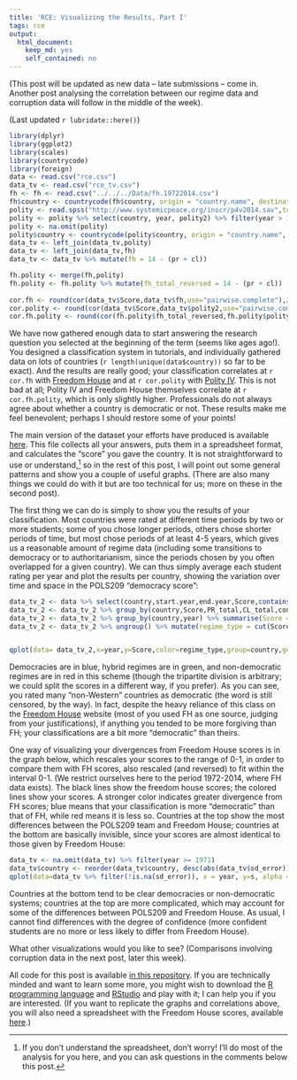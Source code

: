 ```yaml
---
title: 'RCE: Visualizing the Results, Part I'
tags: rce
output:
  html_document:
    keep_md: yes
    self_contained: no
---
```


(This post will be updated as new data -- late submissions -- come in. Another post analysing the correlation between our regime data and corruption data will follow in the middle of the week).

(Last updated `r lubridate::here()`)

```r
library(dplyr)
library(ggplot2)
library(scales)
library(countrycode)
library(foreign)
data <- read.csv("rce.csv")
data_tv <- read.csv("rce_tv.csv")
fh <- fh <- read.csv("../../../Data/fh.19722014.csv")
fh$country <- countrycode(fh$country, origin = "country.name", destination = "country.name", warn=TRUE)
polity <- read.spss("http://www.systemicpeace.org/inscr/p4v2014.sav",to.data.frame=TRUE)
polity <- polity %>% select(country, year, polity2) %>% filter(year > 1938)
polity <- na.omit(polity)
polity$country <- countrycode(polity$country, origin = "country.name", destination = "country.name", warn=TRUE)
data_tv <- left_join(data_tv,polity)
data_tv <- left_join(data_tv,fh)
data_tv <- data_tv %>% mutate(fh = 14 - (pr + cl))

fh.polity <- merge(fh,polity)
fh.polity <- fh.polity %>% mutate(fh_total_reversed = 14 - (pr + cl))
 
cor.fh <- round(cor(data_tv$Score,data_tv$fh,use="pairwise.complete"),2)
cor.polity <- round(cor(data_tv$Score,data_tv$polity2,use="pairwise.complete"),2)
cor.fh.polity <- round(cor(fh.polity$fh_total_reversed,fh.polity$polity2,use="pairwise.complete"),2)


```

We have now gathered enough data to start answering the research question you selected at the beginning of the term (seems like ages ago!). You designed a classification system in tutorials, and individually gathered data on lots of countries (`r length(unique(data$country))` so far to be exact). And the results are really good; your classification correlates at `r cor.fh` with [Freedom House][FH] and at `r cor.polity` with [Polity IV][Polity]. This is not bad at all; Polity IV and Freedom House themselves correlate at `r cor.fh.polity`, which is only slightly higher. Professionals do not always agree about whether a country is democratic or not. These results make me feel benevolent; perhaps I should restore some of your points!

The main version of the dataset your efforts have produced is available [here](https://www.dropbox.com/s/lce221sg8ftsbz5/rce.csv?dl=0). This file collects all your answers, puts them in a spreadsheet format, and calculates the "score" you gave the country. It is not straightforward to use or understand,[^Questions] so in the rest of this post, I will point out some general patterns and show you a couple of useful graphs. (There are also many things we could do with it but are too technical for us; more on these in the second post).

[^Questions]: If you don't understand the spreadsheet, don't worry! I'll do most of the analysis for you here, and you can ask questions in the comments below this post. 

The first thing we can do is simply to show you the results of your classification. Most countries were rated at different time periods by two or more students; some of you chose longer periods, others chose shorter periods of time, but most chose periods of at least 4-5 years, which gives us a reasonable amount of regime data (including some transitions to democracy or to authoritarianism, since the periods chosen by you often overlapped for a given country). We can thus simply average each student rating per year and plot the results per country, showing the variation over time and space in the POLS209 "democracy score":

```r
data_tv_2 <- data %>% select(country,start.year,end.year,Score,contains("total"),confidence)
data_tv_2 <- data_tv_2 %>% group_by(country,Score,PR_total,CL_total,confidence,start.year,end.year) %>% do(data.frame(year = .$start.year:.$end.year))
data_tv_2 <- data_tv_2 %>% group_by(country,year) %>% summarise(Score = mean(Score,na.rm=TRUE))
data_tv_2 <- data_tv_2 %>% ungroup() %>% mutate(regime_type = cut(Score,3,labels=c("Non-democratic","Hybrid","Democratic"),include.lowest=TRUE))


qplot(data= data_tv_2,x=year,y=Score,color=regime_type,group=country,geom=c("point","path")) + theme_bw() + facet_wrap(~country,ncol=5) + guides(color=guide_legend(title.position="top",direction="horizontal"),alpha=guide_legend(title.position="top",direction="horizontal")) + labs(x="Year",y="POLS209 Score",color = "Regime type") + theme(legend.position = "bottom") + ggtitle("Yearly democracy scores, POLS209 scale")

```

Democracies are in blue, hybrid regimes are in green, and non-democratic regimes are in red in this scheme (though the tripartite division is arbitrary; we could split the scores in a different way, if you prefer). As you can see, you rated many "non-Western" countries as democratic (the word is still censored, by the way). In fact, despite the heavy reliance of this class on the [Freedom House][FH] website (most of you used FH as one source, judging from your justifications), if anything you tended to be more forgiving than FH; your classifications are a bit more "democratic" than theirs.

One way of visualizing your divergences from Freedom House scores is in the graph below, which rescales your scores to the range of 0-1, in order to compare them with FH scores, also rescaled (and reversed) to fit within the interval 0-1. (We restrict ourselves here to the period 1972-2014, where FH data exists). The black lines show the freedom house scores; the colored lines show your scores. A stronger color indicates greater divergence from FH scores; blue means that your classification is more "democratic" than that of FH, while red means it is less so. Countries at the top show the most differences between the POLS209 team and Freedom House; countries at the bottom are basically invisible, since your scores are almost identical to those given by Freedom House:

```r
data_tv <- na.omit(data_tv) %>% filter(year >= 1971)
data_tv$country <- reorder(data_tv$country, desc(abs(data_tv$sd_error)),mean,na.rm=TRUE)
qplot(data=data_tv %>% filter(!is.na(sd_error)), x = year, y=s, alpha = rescale(abs(s-fh),c(0.2,1)), color = sd_error ) + geom_path() + facet_wrap(~ country,ncol=5) + theme_bw() + geom_path(aes(y=fh),color="black",alpha=1)+ geom_point(aes(y=fh),color="black",alpha=1) + scale_color_gradient2()  + guides(color=guide_legend(title.position="top",direction="horizontal"),alpha=guide_legend(title.position="top",direction="horizontal")) + labs(x="Year",y="POLS209 Score",color = "Divergence from Freedom House \n(blue means POLS209 gives more democratic scores, red less)",alpha = "Divergence from Freedom House (more transparent means less absolute divergence)") + theme(legend.position = "bottom") + ggtitle("Differences between POLS209 and Freedom House democracy scores") 

```

Countries at the bottom tend to be clear democracies or non-democratic systems; countries at the top are more complicated, which may account for some of the differences between POLS209 and Freedom House. As usual, I cannot find differences with the degree of confidence (more confident students are no more or less likely to differ from Freedom House).

What other visualizations would you like to see? (Comparisons involving corruption data in the next post, later this week).

All code for this post is available [in this repository][Code]. If you are technically minded and want to learn some more, you might wish to download the [R programming language](http://www.r-project.org/) and [RStudio](http://www.rstudio.com/) and play with it; I can help you if you are interested. (If you want to replicate the graphs and correlations above, you will also need a spreadsheet with the Freedom House scores, available [here](https://drive.google.com/file/d/0B5wyt4eDq98GZVhUamRKVXJpLVU/view?usp=sharing).)

[Code]: https://github.com/xmarquez/RCE-2015
[Polity]: http://www.systemicpeace.org/inscr/
[FH]: httm://freedomhouse.org
